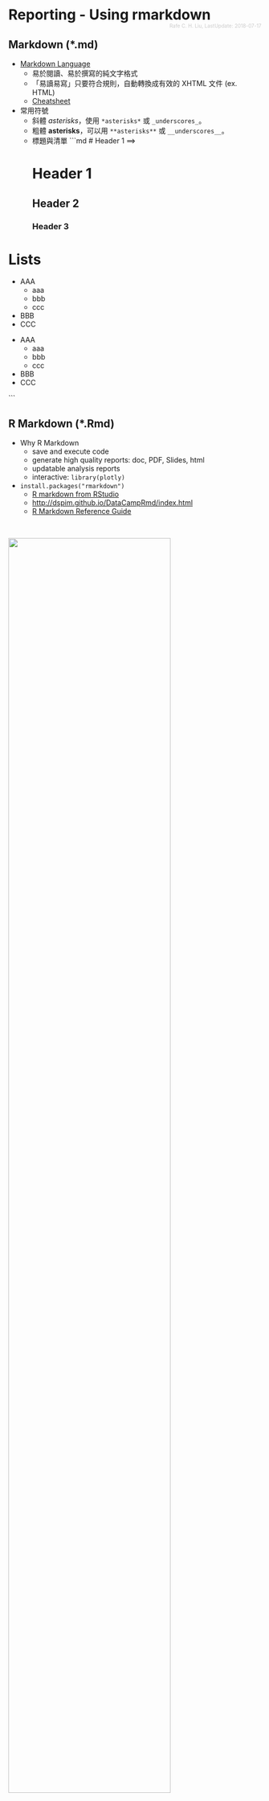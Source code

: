 # Reporting - Using rmarkdown
<div style='float: right; font-size:10px; margin-top: -20px; color: #ccc;'>Rafe C. H. Liu, LastUpdate: 2018-07-17</div>

## Markdown (*.md)

- [Markdown Language](https://zh.wikipedia.org/wiki/Markdown)
    - 易於閱讀、易於撰寫的純文字格式
    - 「易讀易寫」只要符合規則，自動轉換成有效的 XHTML 文件 (ex. HTML)
    - [Cheatsheet](https://www.rstudio.com/wp-content/uploads/2016/03/rmarkdown-cheatsheet-2.0.pdf)
- 常用符號
    - 斜體 *asterisks*，使用 `*asterisks*` 或 `_underscores_`。
    - 粗體 **asterisks**，可以用 `**asterisks**` 或 `__underscores__`。
    - 標題與清單
```md
# Header 1 ==> <h1>Header 1</h1>
## Header 2
### Header 3

# Lists
- AAA
    - aaa
    - bbb
    - ccc
- BBB
- CCC

<ul>
  <li>AAA
    <ul>
      <li>aaa</li>
      <li>bbb</li>
      <li>ccc</li>
    </ul>
  </li>
  <li>BBB</li>
  <li>CCC</li>
</ul>
```

## R Markdown (*.Rmd)

- Why R Markdown
    - save and execute code
    - generate high quality reports: doc, PDF, Slides, html
    - updatable analysis reports 
    - interactive: `library(plotly)`
- `install.packages("rmarkdown")`
    - [R markdown from RStudio](http://rmarkdown.rstudio.com/index.html)
    - [http://dspim.github.io/DataCampRmd/index.html](https://github.com/dspim/DataCampRmd/blob/master/index.md)
    - [R Markdown Reference Guide](https://www.rstudio.com/wp-content/uploads/2015/03/rmarkdown-reference.pdf)

<br>

<img src='img/rmd.PNG' align='center' style='width:80% !important;'></img>

<br>

- Code Chunks `{r}`
    - 告知編譯器需以 R 執行
    - 編譯時以 R 規則進行程式碼上色
    - [Chunk options](https://rmarkdown.rstudio.com/lesson-3.html)

![](http://rmarkdown.rstudio.com/lesson-images/code-1-options.png)<br>

- 編譯 (render)
    - 需先存檔 (*.Rmd)
    - 編譯時為全新 R Session
        - 工作目錄即為存檔目錄 => 使用相對路徑或絕對路徑取用其他資料夾資訊
        - library 需在 rmd 檔中引用
        
- [Yihui Xie 谢益辉](https://yihui.name/)
    - [Presentations](https://rmarkdown.rstudio.com/lesson-11.html): 
    - [Shiny](http://shiny.rstudio.com/): Interact. Analyze. Communicate
    - [bookdown](https://bookdown.org/yihui/bookdown/): Authoring Books and Technical Documents with R Markdown
    - [blogdown](https://bookdown.org/yihui/blogdown/): Creating Websites with R Markdown

